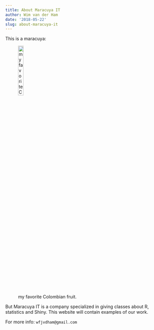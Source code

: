 ```yaml
---
title: About Maracuya IT
author: Wim van der Ham
date: '2018-05-22'
slug: about-maracuya-it
---
```


This is a maracuya: 

![my favorite Colombian fruit.](/./2018-05-22-about-maracuya-it_files/1321324244_maracuya.jpg){width=20%}

But Maracuya IT is a company specialized in giving classes about R, statistics and Shiny. This website will contain examples of our work.

For more info: `wfjvdham@gmail.com`
